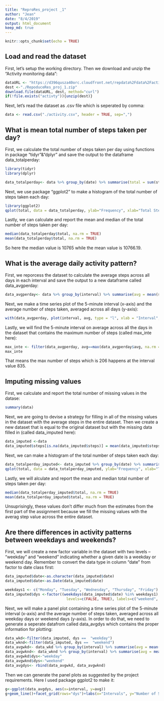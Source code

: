 ```yaml
---
title: "ReproRes_project _1"
author: "Jean"
date: "8/4/2019"
output: html_document
keep_md: true
---
```


```r
knitr::opts_chunk$set(echo = TRUE)
```

## Load and read the dataset

First, let's setup the working directory. Then we download and unzip the "Activity monitoring data":

```r
dataURL <- "https://d396qusza40orc.cloudfront.net/repdata%2Fdata%2Factivity.zip"
dest <-"./RepoduceRes_proj_1.zip"
download.file(dataURL, dest, method="curl")
if(!file.exists("activty")){unzip(dest)}
```

Next, let's read the dataset as .csv file which is seperated by comma:
```r
data <- read.csv("./activity.csv", header = TRUE, sep=",")
```

## What is mean total number of steps taken per day?

First, we calculate the total number of steps taken per day using functions in package "tidyr"&"dplyr" and save the output to the dataframe data_totalperday:

```r
library(tidyr)
library(dplyr)

data_totalperday<- data %>% group_by(date) %>% summarise(total = sum(steps))
```

Next, we use package "ggplot2" to make a histogram of the total number of steps taken each day:

```r
library(ggplot2)
qplot(total, data = data_totalperday, ylab="Frequency", xlab="Total Steps per Day")
```

Lastly, we can calculate and report the mean and median of the total number of steps taken per day:

```r
median(data_totalperday$total, na.rm = TRUE)
mean(data_totalperday$total, na.rm = TRUE)
```

So here the median value is 10765 while the mean value is 10766.19.

## What is the average daily activity pattern?

First, we reporcess the dataset to calculate the average steps across all days in each interval and save the output to a new dataframe called data_avgperday:

```r
data_avgperday<- data %>% group_by(interval) %>% summarise(avg = mean(steps, na.rm = TRUE))
```

Next, we make a time series plot  of the 5-minute interval (x-axis) and the average number of steps taken, averaged across all days (y-axis):

```r
with(data_avgperday, plot(interval, avg, type = "l", xlab = "Interval", ylab = "Average Steps across Days"))
```

Lastly, we will find the 5-minute interval on average across all the days in the dataset that contains the maximum number of steps (called max_inte here):

```r
max_inte <- filter(data_avgperday, avg==max(data_avgperday$avg, na.rm = TRUE))
max_inte
```

That means the max number of steps which is 206 happens at the interval value 835.

## Imputing missing values

First, we calculate and report the total number of missing values in the datase:

```r
summary(data)
```

Next, we are going to devise a strategy for filling in all of the missing values in the dataset with the average steps in the entire dataset. Then we create a new dataset that is equal to the original dataset but with the missing data filled in (called data_imputed here):

```r
data_imputed <-data
data_imputed$steps[is.na(data_imputed$steps)] = mean(data_imputed$steps, na.rm = TRUE)
```

Next, we can make a histogram of the total number of steps taken each day:

```r
data_totalperday_imputed<- data_imputed %>% group_by(date) %>% summarise(total = sum(steps))
qplot(total, data = data_totalperday_imputed, ylab="Frequency", xlab="Total Steps per Day")
```

Lastly, we will alculate and report the mean and median total number of steps taken per day:

```r
median(data_totalperday_imputed$total, na.rm = TRUE)
mean(data_totalperday_imputed$total, na.rm = TRUE)
```

Unsuprisingly, these values don't differ much from the estimates from the first part of the assignment because we fill the missing values with the averag step value across the entire dataset.

## Are there differences in activity patterns between weekdays and weekends?

First, we will create a new factor variable in the dataset with two levels – “weekday” and “weekend” indicating whether a given date is a weekday or weekend day. Remember to convert the data type in column "date" from factor to date class first:

```r
data_imputed$date<-as.character(data_imputed$date)
data_imputed$date<-as.Date(data_imputed$date)

weekdays1 <- c("Monday", "Tuesday", "Wednesday", "Thursday", "Friday")
data_imputed$dys <-factor((weekdays(data_imputed$date) %in% weekdays1), 
                            levels=c(FALSE, TRUE), labels=c("weekend", "weekday"))
```

Next, we will make a panel plot containing a time series plot of the 5-minute interval (x-axis) and the average number of steps taken, averaged across all weekday days or weekend days (y-axis). In order to do that, we need to generate a seperate datafrom called data_avgdys which contains the proper information for plotting:

```r
data_wkd<-filter(data_imputed, dys ==  "weekday")
data_wknd<-filter(data_imputed, dys ==  "weekend")
data_avgwkd<- data_wkd %>% group_by(interval) %>% summarise(avg = mean(steps, na.rm = TRUE))
data_avgwknd<- data_wknd %>% group_by(interval) %>% summarise(avg = mean(steps, na.rm = TRUE))
data_avgwkd$dys<-"weekday"
data_avgwknd$dys<-"weekend"
data_avgdys<- rbind(data_avgwkd, data_avgwknd)

```

Then we can generate the panel plots as suggested by the project requirements. Here I used package ggplot2 to make it: 

```r
g<-ggplot(data_avgdys, aes(x=interval, y=avg))
g+geom_line()+facet_grid(rows="dys")+labs(x="Intervals", y="Number of Steps")
```


